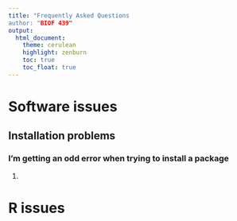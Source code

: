```yaml
---
title: "Frequently Asked Questions
author: "BIOF 439"
output: 
  html_document:
    theme: cerulean
    highlight: zenburn
    toc: true
    toc_float: true
---
```


# Software issues

## Installation problems

### I'm getting an odd error when trying to install a package

1.    

# R issues
